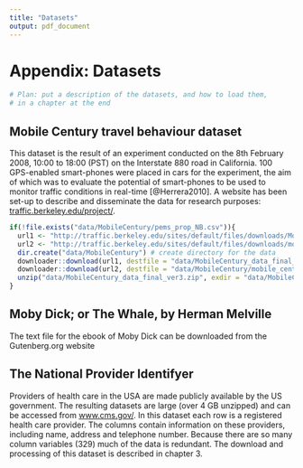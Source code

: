 ```yaml
---
title: "Datasets"
output: pdf_document
---
```


\newpage

# Appendix: Datasets 

```r
# Plan: put a description of the datasets, and how to load them,
# in a chapter at the end
```

## Mobile Century travel behaviour dataset

This dataset is the result of an experiment conducted on the 8th February 2008,
10:00 to 18:00 (PST) on the Interstate 880 road in California.
100 GPS-enabled smart-phones were placed in cars for the experiment, the
aim of which was to evaluate the potential of smart-phones to be used to
monitor traffic conditions in real-time [@Herrera2010]. A website has been
set-up to describe and disseminate the data for research purposes:
[traffic.berkeley.edu/project/](http://traffic.berkeley.edu/project/).


```r
if(!file.exists("data/MobileCentury/pems_prop_NB.csv")){
  url1 <- "http://traffic.berkeley.edu/sites/default/files/downloads/MobileCentury_data_final_ver3.zip?sid=1529"
  url2 <- "http://traffic.berkeley.edu/sites/default/files/downloads/mobile_century_data_manual.pdf" # the user manual
  dir.create("data/MobileCentury") # create directory for the data
  downloader::download(url1, destfile = "data/MobileCentury_data_final_ver3.zip")
  downloader::download(url2, destfile = "data/MobileCentury/mobile_century_data_manual.pdf")
  unzip("data/MobileCentury_data_final_ver3.zip", exdir = "data/MobileCentury/")
}
```

## Moby Dick; or The Whale, by Herman Melville

The text file for the ebook of Moby Dick can be downloaded from the Gutenberg.org website\sidenote{\url{https://www.gutenberg.org/files/2701/2701.txt}}

## The National Provider Identifyer

Providers of health care in the USA are made publicly available by the US government.
The resulting datasets are large (over 4 GB unzipped) and can be accessed from
[www.cms.gov/](http://download.cms.gov/nppes/NPI_Files.html).
In this dataset each row is a registered health care provider.
The columns contain information on these providers, including name, address and telephone number.
Because there are so many column variables (329) much of the data is redundant.
The download and processing of this dataset is described in chapter 3.


